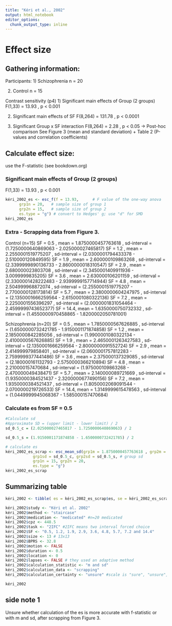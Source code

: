 ```yaml
---
title: "Kéri et al., 2002"
output: html_notebook
editor_options: 
  chunk_output_type: inline
---
```


# Effect size

## Gathering information:

Participants: 
1) Schizophrenia
  n = 20

2) Control
  n = 15


Contrast sensitivity (p4)
1) Significant main effects of Group (2 groups)
  F(1,33) = 13.93 , p < 0.001

2) Significant main effects of SF
  F(8,264) = 131.78 , p < 0.0001

3) Significant Group x SF interaction
  F(8,264) = 2.28 , p < 0.05
  -> Post-hoc comparison
  See Figure 3 (mean and standard deviation) + 
  Table 2 (P-values and correlation coefficients)
  

## Calculate effect size:
  use the F-statistic (see bookdown.org)
  
### Significant main effects of Group (2 groups)
  F(1,33) = 13.93 , p < 0.001
```r
kéri_2002_es <- esc_f(f = 13.93,      # F value of the one-way anova
      grp1n = 20,   # sample size of group 1 
      grp2n = 15,   # sample size of group 2
      es.type = "g") # convert to Hedges' g; use "d" for SMD
kéri_2002_es
```

### Extra - Scrapping data from Figure 3.
Control (n=15)
SF = 0.5 , mean = 1.8750000457763618 , sd-interval = (1.7250000640869063 - 2.025000027465817)
SF = 1.2 , mean = 2.2550001519775207 , sd-interval = (2.0300001794433378 - 2.510000120849595)
SF = 1.9 , mean = 2.600000109863268  , sd-interval = (2.3399999890136733 - 2.8600000018310547)
SF = 2.9 , mean = 2.680000023803708  , sd-interval = (2.3450001409911936 - 3.0099999835205)
SF = 3.6 , mean = 2.630000106201159  , sd-interval = (2.3300001428222483 - 2.9399999157714944)
SF = 4.8 , mean = 2.504999968872074  , sd-interval = (2.2550001519775207 - 2.7700000128173814)
SF = 5.7 , mean = 2.3800000604247975 , sd-interval = (2.1350001666259564 - 2.6150001080322136)
SF = 7.2 , mean = 2.2250001556396297 , sd-interval = (2.0000001831054464 - 2.4599999743652377)
SF = 14.4, mean = 1.6350000750732332 , sd-interval = (1.4550000970458865 - 1.8200002050781001)

Schizophrenia (n=20)
SF = 0.5 , mean = 1.7850000567626885 , sd-interval = (1.6500000732421785 - 1.9150001171874858)
SF = 1.2 , mean = 2.1850000842285056 , sd-interval = (1.9900001080322134 - 2.4100000567626885)
SF = 1.9 , mean = 2.4650001263427583 , sd-interval = (2.1350001666259564 - 2.8000000091552724)
SF = 2.9 , mean = 2.414999979858401  , sd-interval = (2.0600001757812283 - 2.7599999377441486)
SF = 3.6 , mean = 2.375000137329085  , sd-interval = (2.180000161132793 - 2.5750000366210894)
SF = 4.8 , mean = 2.210000157470684  , sd-interval = (1.975000109863268 - 2.470000049438471)
SF = 5.7 , mean = 2.140000089721669  , sd-interval = (1.9350000384521437 - 2.3200000677490156)
SF = 7.2 , mean = 1.9350000384521437 , sd-interval = (1.8050002069091544 - 2.0700000219726533)
SF = 14.4, mean = 1.3149999615478563 , sd-interval = (1.0449999945068367 - 1.585000157470684)


### Calculate es from SF = 0.5
```r
#Calculate sd
#Approximate SD = (upper limit - lower limit) / 2
sd_0.5_c = (2.025000027465817 - 1.7250000640869063) / 2

sd_0.5_s = (1.9150001171874858 - 1.6500000732421785) / 2

# calculate es
kéri_2002_es_scrap <- esc_mean_sd(grp1m = 1.8750000457763618 , grp2m = 1.7850000567626885,  # group mean
            grp1sd = sd_0.5_c, grp2sd = sd_0.5_s, # group sd
            grp1n = 15, grp2n = 20, 
            es.type = "g")
kéri_2002_es_scrap 

```


## Summarizing table

```r
kéri_2002 <- tibble( es = kéri_2002_es_scrap$es, se = kéri_2002_es_scrap$se ) 

kéri_2002$study <- "Kéri et al. 2002"
kéri_2002$method <- "staircase"  
kéri_2002$medication <- "medicated" #n=20 medicated
kéri_2002$cpz <- 448.5  
kéri_2002$task <- "2IFC" #2IFC means two interval forced choice
kéri_2002$SF <- "0.5, 1.2, 1.9, 2.9, 3.6, 4.8, 5.7, 7.2 and 14.4"
kéri_2002$size <- 13 # 13x13
kéri_2002$BPRS <- 32.8
kéri_2002$motion <- FALSE 
kéri_2002$duration <- 0.5 
kéri_2002$location <- 0 
kéri_2002$lapses <- FALSE # they used an adaptive method 
kéri_2002$calculation_statistic <- "m and sd" 
kéri_2002$calculation_data <- "scrapping" 
kéri_2002$calculation_certainty <- "unsure" #scale is "sure", "unsure", "very unsure"

kéri_2002
```

## side note 1
Unsure whether calculation of the es is more accurate with f-statistic or with m and sd, after scrapping from Figure 3.


